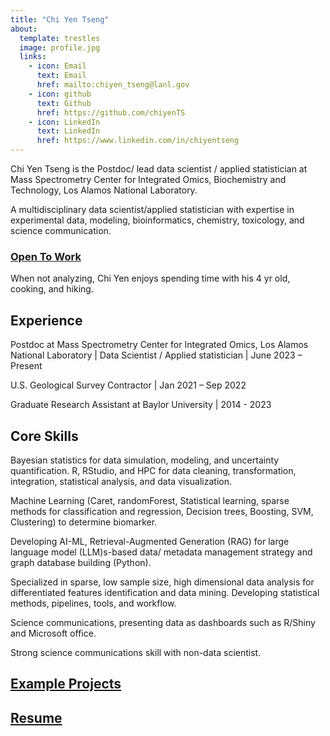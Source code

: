 ```yaml
---
title: "Chi Yen Tseng"
about:
  template: trestles
  image: profile.jpg
  links:
    - icon: Email
      text: Email
      href: mailto:chiyen_tseng@lanl.gov
    - icon: github
      text: Github
      href: https://github.com/chiyenTS
    - icon: LinkedIn
      text: LinkedIn
      href: https://www.linkedin.com/in/chiyentseng
---
```


Chi Yen Tseng is the Postdoc/ lead data scientist / applied statistician at Mass Spectrometry Center for Integrated Omics, Biochemistry and Technology, Los Alamos National Laboratory.

A multidisciplinary data scientist/applied statistician with expertise in experimental data, modeling, bioinformatics, chemistry, toxicology, and science communication.

### [Open To Work]{.underline}

When not analyzing, Chi Yen enjoys spending time with his 4 yr old, cooking, and hiking.

## Experience

Postdoc at Mass Spectrometry Center for Integrated Omics, Los Alamos National Laboratory \| Data Scientist / Applied statistician \| June 2023 – Present

U.S. Geological Survey Contractor \| Jan 2021 – Sep 2022

Graduate Research Assistant at Baylor University \| 2014 - 2023

## Core Skills

Bayesian statistics for data simulation, modeling, and uncertainty quantification. R, RStudio, and HPC for data cleaning, transformation, integration, statistical analysis, and data visualization.

Machine Learning (Caret, randomForest, Statistical learning, sparse methods for classification and regression, Decision trees, Boosting, SVM, Clustering) to determine biomarker.

Developing AI-ML, Retrieval-Augmented Generation (RAG) for large language model (LLM)s-based data/ metadata management strategy and graph database building (Python).

Specialized in sparse, low sample size, high dimensional data analysis for differentiated features identification and data mining. Developing statistical methods, pipelines, tools, and workflow.

Science communications, presenting data as dashboards such as R/Shiny and Microsoft office.

Strong science communications skill with non-data scientist.

## [Example Projects](about.qmd)

## [Resume](2025_CYTSENG_RESUME_GOV_public.pdf)
